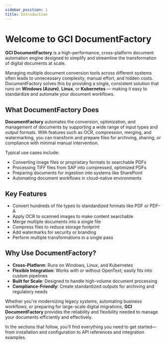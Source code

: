 ```yaml
---
sidebar_position: 1
title: Introduction
---
```



# Welcome to GCI DocumentFactory

**GCI DocumentFactory** is a high-performance, cross-platform document automation engine designed to simplify 
and streamline the transformation of digital documents at scale.

Managing multiple document conversion tools across different systems often leads to unnecessary complexity, 
manual effort, and hidden costs. DocumentFactory solves this by providing a single, consistent solution that runs 
on **Windows (Azure)**, **Linux**, or **Kubernetes** — making it easy to standardize and automate your document workflows.

## What DocumentFactory Does

**DocumentFactory** automates the conversion, optimization, and management of documents by supporting a wide range 
of input types and output formats. With features such as OCR, compression, merging, and watermarking, you can transform 
and prepare files for archiving, sharing, or compliance with minimal manual intervention.

Typical use cases include:

- Converting image files or proprietary formats to searchable PDFs
- Processing TIFF files from SAP into compressed, optimized PDFs
- Preparing documents for ingestion into systems like SharePoint
- Automating document workflows in cloud-native environments

## Key Features

- Convert hundreds of file types to standardized formats like PDF or PDF-A
- Apply OCR to scanned images to make content searchable
- Merge multiple documents into a single file
- Compress files to reduce storage footprint
- Add watermarks for security or branding
- Perform multiple transformations in a single pass

## Why Use DocumentFactory?

- **Cross-Platform**: Runs on Windows, Linux, and Kubernetes
- **Flexible Integration**: Works with or without OpenText; easily fits into custom pipelines
- **Built for Scale**: Designed to handle high-volume document processing
- **Compliance-Friendly**: Create standardized outputs for archiving and regulatory needs

Whether you're modernizing legacy systems, automating business workflows, or preparing for large-scale digital migrations, 
**GCI DocumentFactory** provides the reliability and flexibility needed to manage your documents efficiently and effectively.

In the sections that follow, you’ll find everything you need to get started—from installation and configuration to 
API references and integration examples.

